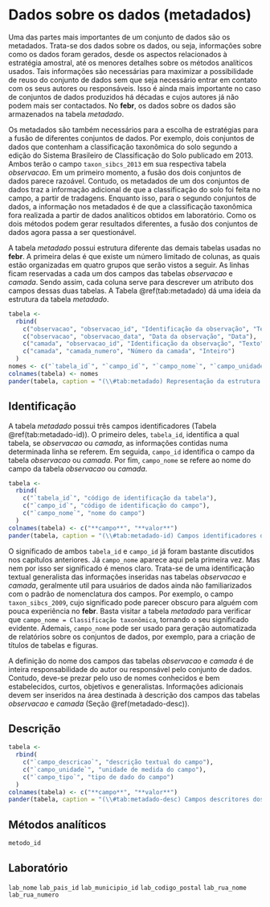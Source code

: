 # Dados sobre os dados (metadados) {#metadados}

Uma das partes mais importantes de um conjunto de dados são os metadados. Trata-se dos dados sobre os dados, ou seja, informações sobre como os dados foram gerados, desde os aspectos relacionados à estratégia amostral, até os menores detalhes sobre os métodos analíticos usados. Tais informações são necessárias para maximizar a possibilidade de reuso do conjunto de dados sem que seja necessário entrar em contato com os seus autores ou responsáveis. Isso é ainda mais importante no caso de conjuntos de dados produzidos há décadas e cujos autores já não podem mais ser contactados. No **febr**, os dados sobre os dados são armazenados na tabela *metadado*.

Os metadados são também necessários para a escolha de estratégias para a fusão de diferentes conjuntos de dados. Por exemplo, dois conjuntos de dados que contenham a classificação taxonômica do solo segundo a edição do Sistema Brasileiro de Classificação do Solo publicado em 2013. Ambos terão o campo `taxon_sibcs_2013` em sua respectiva tabela *observacao*. Em um primeiro momento, a fusão dos dois conjuntos de dados parece razoável. Contudo, os metadados de um dos conjuntos de dados traz a informação adicional de que a classificação do solo foi feita no campo, a partir de tradagens. Enquanto isso, para o segundo conjuntos de dados, a informação nos metadados é de que a classificação taxonômica fora realizada a partir de dados analíticos obtidos em laboratório. Como os dois métodos podem gerar resultados diferentes, a fusão dos conjuntos de dados agora passa a ser questionável.

A tabela *metadado* possui estrutura diferente das demais tabelas usadas no **febr**. A primeira delas é que existe um número limitado de colunas, as quais estão organizadas em quatro grupos que serão vistos a seguir. As linhas ficam reservadas a cada um dos campos das tabelas *observacao* e *camada*. Sendo assim, cada coluna serve para descrever um atributo dos campos dessas duas tabelas. A Tabela \@ref(tab:metadado) dá uma ideia da estrutura da tabela *metadado*.

```r
tabela <- 
  rbind(
    c("observacao", "observacao_id", "Identificação da observação", "Texto"),
    c("observacao", "observacao_data", "Data da observação", "Data"),
    c("camada", "observacao_id", "Identificação da observação", "Texto"),
    c("camada", "camada_numero", "Número da camada", "Inteiro")
  )
nomes <- c("`tabela_id`", "`campo_id`", "`campo_nome`", "`campo_unidade`")
colnames(tabela) <- nomes
pander(tabela, caption = "(\\#tab:metadado) Representação da estrutura da tabela *metadado*.")
```

## Identificação

A tabela *metadado* possui três campos identificadores (Tabela \@ref(tab:metadado-id)). O primeiro deles, `tabela_id`, identifica a qual tabela, se *observacao* ou *camada*, as informações contidas numa determinada linha se referem. Em seguida, `campo_id` identifica o campo da tabela *observacao* ou *camada*. Por fim, `campo_nome` se refere ao nome do campo da tabela *observacao* ou *camada*.

```r
tabela <- 
  rbind(
    c("`tabela_id`", "código de identificação da tabela"),
    c("`campo_id`", "código de identificação do campo"),
    c("`campo_nome`", "nome do campo")
  )
colnames(tabela) <- c("**campo**", "**valor**")
pander(tabela, caption = "(\\#tab:metadado-id) Campos identificadores dos metadados.")
```

O significado de ambos `tabela_id` e `campo_id` já foram bastante discutidos nos capítulos anteriores. Já `campo_nome` aparece aqui pela primeira vez. Mas nem por isso ser significado é menos claro. Trata-se de uma identificação textual generalista das informações inseridas nas tabelas *observacao* e *camada*, geralmente util para usuários de dados ainda não familiarizados com o padrão de nomenclatura dos campos. Por exemplo, o campo `taxon_sibcs_2009`, cujo significado pode parecer obscuro para alguém com pouca experiência no **febr**. Basta visitar a tabela *metadado* para verificar que `campo_nome = Classificação taxonômica`, tornando o seu significado evidente. Ademais, `campo_nome` pode ser usado para geração automatizada de relatórios sobre os conjuntos de dados, por exemplo, para a criação de títulos de tabelas e figuras.

A definição do nome dos campos das tabelas *observacao* e *camada* é de inteira responsabilidade do autor ou responsável pelo conjunto de dados. Contudo, deve-se prezar pelo uso de nomes conhecidos e bem estabelecidos, curtos, objetivos e generalistas. Informações adicionais devem ser inseridos na área destinada à descrição dos campos das tabelas *observacao* e *camada* (Seção \@ref(metadado-desc)).

## Descrição {#metadado-desc}

```r
tabela <- 
  rbind(
    c("`campo_descricao`", "descrição textual do campo"),
    c("`campo_unidade`", "unidade de medida do campo"),
    c("`campo_tipo`", "tipo de dado do campo")
  )
colnames(tabela) <- c("**campo**", "**valor**")
pander(tabela, caption = "(\\#tab:metadado-desc) Campos descritores dos metadados.")
```

## Métodos analíticos

`metodo_id`

## Laboratório

`lab_nome`
`lab_pais_id`
`lab_municipio_id`
`lab_codigo_postal`
`lab_rua_nome`
`lab_rua_numero`
